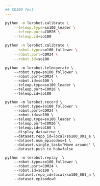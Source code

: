 ```yaml
---
## SO100 Test
---
```


```bash
python -m lerobot.calibrate \
    --teleop.type=so100_leader \
    --teleop.port=COM26 \
    --teleop.id=so100
```

```bash
python -m lerobot.calibrate \
    --robot.type=so100_follower \
    --robot.port=COM24 \
    --robot.id=so100
```

```
python -m lerobot.teleoperate \
    --robot.type=so100_follower \
    --robot.port=COM24 \
    --robot.id=so100 \
    --teleop.type=so100_leader \
    --teleop.port=COM26 \
    --teleop.id=so100
```

```
python -m lerobot.record \
    --robot.type=so100_follower \
    --robot.port=COM24 \
    --robot.id=so100 \
    --teleop.type=so100_leader \
    --teleop.port=COM26 \
    --teleop.id=so100 \
    --display_data=true \
    --dataset.repo_id=local/so100_001_a \
    --dataset.num_episodes=1 \
    --dataset.single_task="Move around" \
    --dataset.push_to_hub=false
```

```
python -m lerobot.replay  \
    --robot.type=so100_follower \
    --robot.port=COM24 \
    --robot.id=so100 \
    --dataset.repo_id=local/so100_001_a \
    --dataset.episode=0
```
